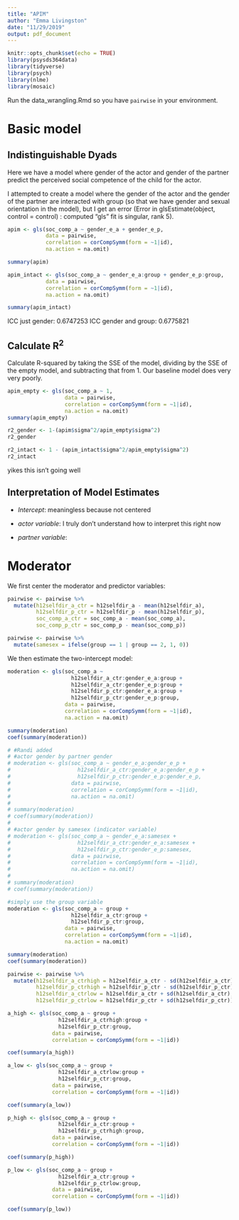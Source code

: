 ```yaml
---
title: "APIM"
author: "Emma Livingston"
date: "11/29/2019"
output: pdf_document
---
```


```r
knitr::opts_chunk$set(echo = TRUE)
library(psysds364data)
library(tidyverse)
library(psych)
library(nlme)
library(mosaic)

```

Run the data_wrangling.Rmd so you have `pairwise` in your environment.

# Basic model

## Indistinguishable Dyads

Here we have a model where gender of the actor and gender of the partner predict the perceived social competence of the child for the actor. 

I attempted to create a model where the gender of the actor and the gender of the partner are interacted with group (so that we have gender and sexual orientation in the model), but I get an error (Error in glsEstimate(object, control = control) : computed "gls" fit is singular, rank 5).

```r
apim <- gls(soc_comp_a ~ gender_e_a + gender_e_p,
            data = pairwise,
            correlation = corCompSymm(form = ~1|id),
            na.action = na.omit)

summary(apim)

apim_intact <- gls(soc_comp_a ~ gender_e_a:group + gender_e_p:group,
            data = pairwise,
            correlation = corCompSymm(form = ~1|id),
            na.action = na.omit)

summary(apim_intact)
```

ICC just gender: 0.6747253
ICC gender and group: 0.6775821

## Calculate R^2^

Calculate R-squared by taking the SSE of the model, dividing by the SSE of the empty model, and subtracting that from 1. Our baseline model does very very poorly. 

```r
apim_empty <- gls(soc_comp_a ~ 1,
                  data = pairwise,
                  correlation = corCompSymm(form = ~1|id),
                  na.action = na.omit)
summary(apim_empty)

r2_gender <- 1-(apim$sigma^2/apim_empty$sigma^2)
r2_gender
```

```r
r2_intact <- 1 - (apim_intact$sigma^2/apim_empty$sigma^2)
r2_intact
```
yikes this isn't going well

## Interpretation of Model Estimates

* *Intercept*: meaningless because not centered

* *actor variable*: I truly don't understand how to interpret this right now

* *partner variable*:
 

# Moderator 

We first center the moderator and predictor variables:

```r
pairwise <- pairwise %>%
  mutate(h12selfdir_a_ctr = h12selfdir_a - mean(h12selfdir_a),
         h12selfdir_p_ctr = h12selfdir_p - mean(h12selfdir_p),
         soc_comp_a_ctr = soc_comp_a - mean(soc_comp_a),
         soc_comp_p_ctr = soc_comp_p - mean(soc_comp_p))

pairwise <- pairwise %>%
  mutate(samesex = ifelse(group == 1 | group == 2, 1, 0))

```

We then estimate the two-intercept model:

```r
moderation <- gls(soc_comp_a ~ 
                    h12selfdir_a_ctr:gender_e_a:group +
                    h12selfdir_a_ctr:gender_e_p:group +
                    h12selfdir_p_ctr:gender_e_a:group +
                    h12selfdir_p_ctr:gender_e_p:group,
                  data = pairwise,
                  correlation = corCompSymm(form = ~1|id),
                  na.action = na.omit)

summary(moderation)
coef(summary(moderation))

# #Randi added
# #actor gender by partner gender
# moderation <- gls(soc_comp_a ~ gender_e_a:gender_e_p +
#                     h12selfdir_a_ctr:gender_e_a:gender_e_p +
#                     h12selfdir_p_ctr:gender_e_p:gender_e_p,
#                   data = pairwise,
#                   correlation = corCompSymm(form = ~1|id),
#                   na.action = na.omit)
# 
# summary(moderation)
# coef(summary(moderation))
# 
# #actor gender by samesex (indicator variable)
# moderation <- gls(soc_comp_a ~ gender_e_a:samesex +
#                     h12selfdir_a_ctr:gender_e_a:samesex +
#                     h12selfdir_p_ctr:gender_e_p:samesex,
#                   data = pairwise,
#                   correlation = corCompSymm(form = ~1|id),
#                   na.action = na.omit)
# 
# summary(moderation)
# coef(summary(moderation))

#simply use the group variable
moderation <- gls(soc_comp_a ~ group +
                    h12selfdir_a_ctr:group +
                    h12selfdir_p_ctr:group,
                  data = pairwise,
                  correlation = corCompSymm(form = ~1|id),
                  na.action = na.omit)

summary(moderation)
coef(summary(moderation))
```

```r
pairwise <- pairwise %>%
  mutate(h12selfdir_a_ctrhigh = h12selfdir_a_ctr - sd(h12selfdir_a_ctr),
         h12selfdir_p_ctrhigh = h12selfdir_p_ctr - sd(h12selfdir_p_ctr),
         h12selfdir_a_ctrlow = h12selfdir_a_ctr + sd(h12selfdir_a_ctr),
         h12selfdir_p_ctrlow = h12selfdir_p_ctr + sd(h12selfdir_p_ctr))

```

```r
a_high <- gls(soc_comp_a ~ group +
                h12selfdir_a_ctrhigh:group +
                h12selfdir_p_ctr:group,
              data = pairwise,
              correlation = corCompSymm(form = ~1|id))

coef(summary(a_high))

a_low <- gls(soc_comp_a ~ group +
                h12selfdir_a_ctrlow:group +
                h12selfdir_p_ctr:group,
              data = pairwise,
              correlation = corCompSymm(form = ~1|id))

coef(summary(a_low))

p_high <- gls(soc_comp_a ~ group +
                h12selfdir_a_ctr:group +
                h12selfdir_p_ctrhigh:group,
              data = pairwise,
              correlation = corCompSymm(form = ~1|id))

coef(summary(p_high))

p_low <- gls(soc_comp_a ~ group +
                h12selfdir_a_ctr:group +
                h12selfdir_p_ctrlow:group,
              data = pairwise,
              correlation = corCompSymm(form = ~1|id))

coef(summary(p_low))
```

